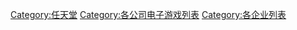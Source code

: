 [[Category:任天堂|Category:任天堂]]
[[Category:各公司电子游戏列表|Category:各公司电子游戏列表]]
[[Category:各企业列表|Category:各企业列表]]